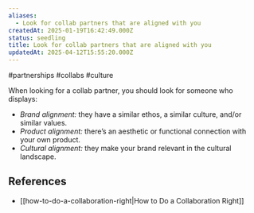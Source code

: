 ```yaml
---
aliases:
  - Look for collab partners that are aligned with you
createdAt: 2025-01-19T16:42:49.000Z
status: seedling
title: Look for collab partners that are aligned with you
updatedAt: 2025-04-12T15:55:20.000Z
---
```

#partnerships #collabs #culture

When looking for a collab partner, you should look for someone who displays:

- _Brand alignment:_ they have a similar ethos, a similar culture, and/or similar values.
- _Product alignment:_ there’s an aesthetic or functional connection with your own product.
- _Cultural alignment:_ they make your brand relevant in the cultural landscape.

## References

- [[how-to-do-a-collaboration-right|How to Do a Collaboration Right]]
